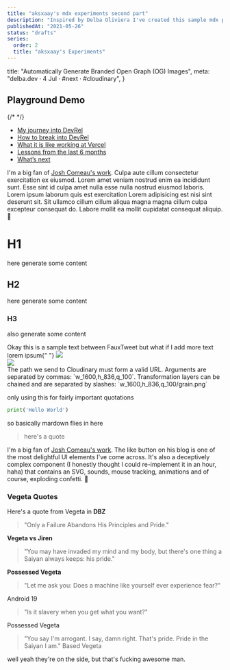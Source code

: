 ```yaml
---
title: "aksxaay's mdx experiments second part"
description: "Inspired by Delba Oliviera I've created this sample mdx post to understand what it means to have an personal portfolio website."
publishedAt: "2021-05-26"
status: "drafts"
series:
  order: 2
  title: "aksxaay's Experiments"
---
```



  title: "Automatically Generate Branded Open Graph (OG) Images",
  meta: "delba.dev · 4 Jul · #next · #cloudinary",
}

## Playground Demo

<Playground description="What we're building today">
  <LikeButton2 slug="a-like-button-that-likes-you-back" />
  {/* <LikeButtonHeart likes={likes} /> */}
</Playground>

<Playground>
  <LikeButtonDemo enableEmojis initialLikes={0} />
</Playground>

<Playground description="The component's loading state ☝️">
  <LikeButtonDemo isLoading />
</Playground>

- [My journey into DevRel](#my-journey-into-devrel)
- [How to break into DevRel](#how-can-i-break-into-devrel)
- [What it is like working at Vercel](#what-is-it-like-working-at-vercel)
- [Lessons from the last 6 months](#lessons-from-the-last-six-months)
- [What’s next](#whats-next)

I'm a big fan of [Josh Comeau's work](https://www.joshwcomeau.com/).
Culpa aute cillum consectetur exercitation ex eiusmod. Lorem amet veniam nostrud enim ea incididunt sunt. Esse sint id culpa amet nulla esse nulla nostrud eiusmod laboris. Lorem ipsum laborum quis est exercitation Lorem adipisicing est nisi sint deserunt sit. Sit ullamco cillum cillum aliqua magna magna cillum culpa excepteur consequat do. Labore mollit ea mollit cupidatat consequat aliquip.
🎉

# H1

here generate some content

## H2

here generate some content

### H3

also generate some content

<FauxTweet>
  Okay this is a sample text between FauxTweet but what if I add more text lorem
  ipsum{" "}
</FauxTweet>

<FauxTweet>
  <Img
    src={createOgImage({
      title: variables.title,
      meta: variables.meta,
    })}
    width={1600}
    height={836}
  />
</FauxTweet>

<Aside>
  <Img
    caption="Generated image"
    src={createOgImage({
      title: variables.title,
      meta: variables.meta,
    })}
    width={1600}
    height={836}
  />
</Aside>

<Aside position="right" styled={true}>
  The path we send to Cloudinary must form a valid URL. Arguments are separated
  by commas: `w_1600,h_836,q_100`. Transformation layers can be chained and are
  separated by slashes: `w_1600,h_836,q_100/grain.png`

only using this for fairly important quotations

```py
print('Hello World')
```

so basically mardown flies in here

> here's a quote

</Aside>

I'm a big fan of [Josh Comeau's work](https://www.joshwcomeau.com/). The like button on his blog is one of the most delightful UI elements I've come across. It's also a deceptively complex component (I honestly thought I could re-implement it in an hour, haha) that contains an SVG, sounds, mouse tracking, animations and of course, exploding confetti. 🎉

### Vegeta Quotes

Here's a quote from Vegeta in **DBZ**

> "Only a Failure Abandons His Principles and Pride."

**Vegeta vs Jiren**

> "You may have invaded my mind and my body, but there's one thing a Saiyan always keeps: his pride."

**Possessed Vegeta**

> "Let me ask you: Does a machine like yourself ever experience fear?"

Android 19

> "Is it slavery when you get what you want?"

Possessed Vegeta

> "You say I'm arrogant. I say, damn right. That's pride. Pride in the Saiyan I am."
> Based Vegeta

well yeah they're on the side, but that's fucking awesome man.
